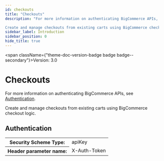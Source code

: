```yaml
---
id: checkouts
title: "Checkouts"
description: "For more information on authenticating BigCommerce APIs, see [Authentication](/api-docs/getting-started/authentication).

Create and manage checkouts from existing carts using BigCommerce checkout logic."
sidebar_label: Introduction
sidebar_position: 0
hide_title: true
---
```



<span className={"theme-doc-version-badge badge badge--secondary"}>Version: 3.0</span>

# Checkouts



For more information on authenticating BigCommerce APIs, see [Authentication](/api-docs/getting-started/authentication).

Create and manage checkouts from existing carts using BigCommerce checkout logic.

<div style={{"marginBottom":"2rem"}}><h2 id={"authentication"} style={{"marginBottom":"1rem"}}>Authentication</h2><Tabs><TabItem label={"X Auth Token"} value={"X-Auth-Token"}><div><table><tbody><tr><th>Security Scheme Type:</th><td>apiKey</td></tr><tr><th>Header parameter name:</th><td>X-Auth-Token</td></tr></tbody></table></div></TabItem></Tabs></div>
      
